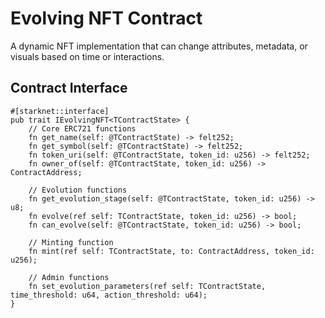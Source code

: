 # Evolving NFT Contract

A dynamic NFT implementation that can change attributes, metadata, or visuals based on time or interactions.

## Contract Interface

```cairo
#[starknet::interface]
pub trait IEvolvingNFT<TContractState> {
    // Core ERC721 functions
    fn get_name(self: @TContractState) -> felt252;
    fn get_symbol(self: @TContractState) -> felt252;
    fn token_uri(self: @TContractState, token_id: u256) -> felt252;
    fn owner_of(self: @TContractState, token_id: u256) -> ContractAddress;
    
    // Evolution functions
    fn get_evolution_stage(self: @TContractState, token_id: u256) -> u8;
    fn evolve(ref self: TContractState, token_id: u256) -> bool;
    fn can_evolve(self: @TContractState, token_id: u256) -> bool;
    
    // Minting function
    fn mint(ref self: TContractState, to: ContractAddress, token_id: u256);
    
    // Admin functions
    fn set_evolution_parameters(ref self: TContractState, time_threshold: u64, action_threshold: u64);
}